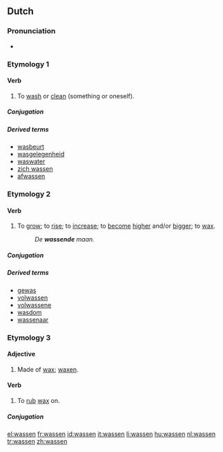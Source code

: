 ==Dutch==

===Pronunciation===
* {{audio|Nl-wassen.ogg|audio}}

===Etymology 1===

====Verb====
{{nl-verb-mixed}}

# {{transitive|lang=nl}} To [[wash]] or [[clean]] (something or oneself).

=====Conjugation=====
{{nl-verb-table|was|wast|waste|wasten|gewassen}}

=====Derived terms=====
{{top3}}
* [[wasbeurt]]
* [[wasgelegenheid]]
* [[waswater]] {{n}}
* [[zich wassen]]
* [[afwassen]]
{{bottom}}

===Etymology 2===

====Verb====
{{nl-verb-strong|7}}

# {{intransitive|lang=nl}} To [[grow]]; to [[rise]]; to [[increase]]; to [[become]] [[high]]er and/or [[big]]ger; to [[wax]].
#:''De '''wassende''' maan.''

=====Conjugation=====
{{nl-verb-table|was|wast|wies|wiesen|gewassen}}

=====Derived terms=====
* [[gewas]] {{n}}
* [[volwassen]]
* [[volwassene]] {{m|f}}
* [[wasdom]]
* [[wassenaar]] {{m}}

===Etymology 3===

====Adjective====
{{nl-adj|-|-}}

# Made of [[wax]]; [[waxen]].

====Verb====
{{nl-verb-weak}}

# {{transitive}} To [[rub]] [[wax]] on.

=====Conjugation=====
{{nl-verb-table|was|wast|waste|wasten|gewast}}

[[el:wassen]]
[[fr:wassen]]
[[id:wassen]]
[[it:wassen]]
[[li:wassen]]
[[hu:wassen]]
[[nl:wassen]]
[[tr:wassen]]
[[zh:wassen]]
